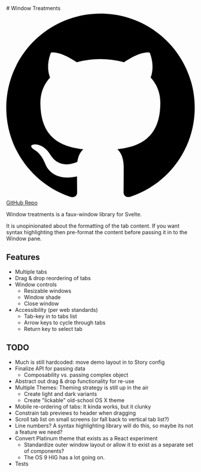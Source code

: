 
<Meta title="Docs/About" />

<div>
  # Window Treatments

  <span class="gh-link">
    <span class="icon">
      <svg
        xmlns="http://www.w3.org/2000/svg"
        xmlns:xlink="http://www.w3.org/1999/xlink"
        viewBox="0 0 24 24"
      >
        <path d="M12 .297c-6.63 0-12 5.373-12 12 0 5.303 3.438 9.8 8.205 11.385.6.113.82-.258.82-.577 0-.285-.01-1.04-.015-2.04-3.338.724-4.042-1.61-4.042-1.61C4.422 18.07 3.633 17.7 3.633 17.7c-1.087-.744.084-.729.084-.729 1.205.084 1.838 1.236 1.838 1.236 1.07 1.835 2.809 1.305 3.495.998.108-.776.417-1.305.76-1.605-2.665-.3-5.466-1.332-5.466-5.93 0-1.31.465-2.38 1.235-3.22-.135-.303-.54-1.523.105-3.176 0 0 1.005-.322 3.3 1.23.96-.267 1.98-.399 3-.405 1.02.006 2.04.138 3 .405 2.28-1.552 3.285-1.23 3.285-1.23.645 1.653.24 2.873.12 3.176.765.84 1.23 1.91 1.23 3.22 0 4.61-2.805 5.625-5.475 5.92.42.36.81 1.096.81 2.22 0 1.606-.015 2.896-.015 3.286 0 .315.21.69.825.57C20.565 22.092 24 17.592 24 12.297c0-6.627-5.373-12-12-12"/>
      </svg>
    </span>
    <a href="https://github.com/Gipetto/window-treatments">GitHub Repo</a>
  </span>

  Window treatments is a faux-window library for Svelte.

  It is unopinionated about the formatting of the tab content. If you want syntax highlighting then pre-format the content before passing it in to the Window pane.

  ## Features

  - Multiple tabs
  - Drag & drop reordering of tabs
  - Window controls
    - Resizable windows
    - Window shade
    - Close window
  - Accessibility (per web standards)
    - Tab-key in to tabs list
    - Arrow keys to cycle through tabs
    - Return key to select tab

  ## TODO

  - Much is still hardcoded: move demo layout in to Story config
  - Finalize API for passing data
    - Composability vs. passing complex object
  - Abstract out drag & drop functionality for re-use
  - Multiple Themes: Theming strategy is still up in the air
    - Create light and dark variants
    - Create "lickable" old-school OS X theme
  - Mobile re-ordering of tabs: It kinda works, but it clunky
  - Constrain tab previews to header when dragging
  - Scroll tab list on small screens (or fall back to vertical tab list?)
  - Line numbers? A syntax highlighting library will do this, so maybe its not a feature we need?
  - Convert Platinum theme that exists as a React experiment
    - Standardize outer window layout or allow it to exist as a separate set of components? 
    - The OS 9 HIG has a lot going on.
  - Tests

</div>

<style>
{`
  .gh-link {
    display: flex;
    gap: 0.5rem;
    margin-block: 1rem;
  }
  .gh-link .icon {
    width: 20px;
    height: 20px;
  }
`}
</style>